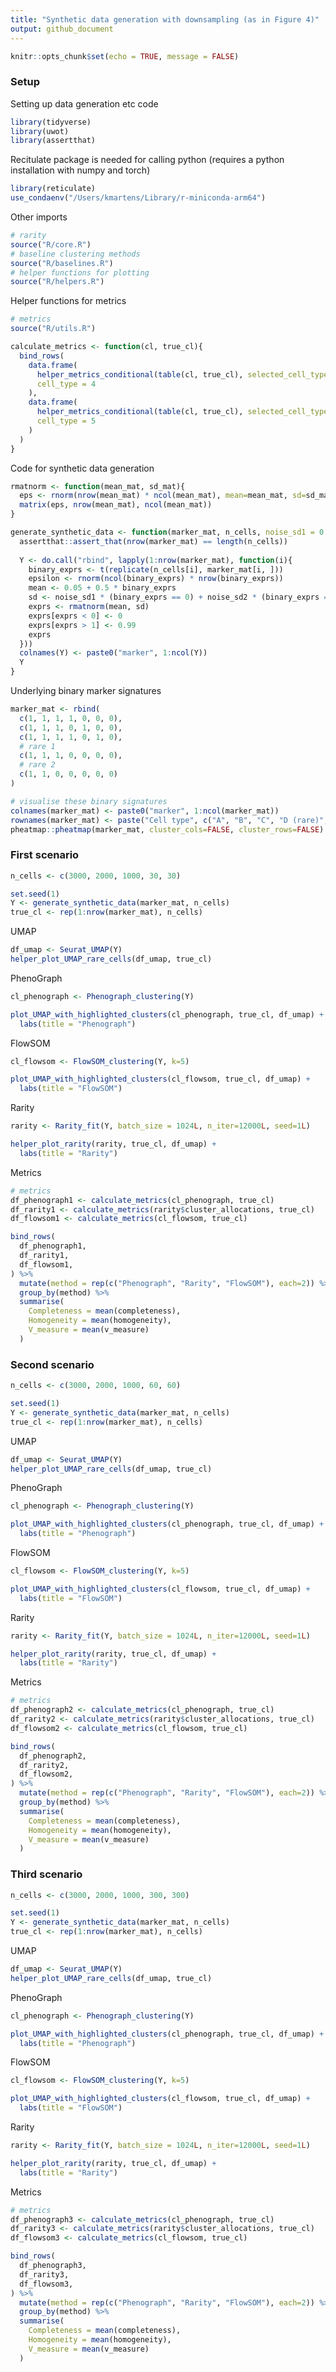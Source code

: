 ```yaml
---
title: "Synthetic data generation with downsampling (as in Figure 4)"
output: github_document
---
```


```r
knitr::opts_chunk$set(echo = TRUE, message = FALSE)
```

### Setup

Setting up data generation etc code

```r
library(tidyverse)
library(uwot)
library(assertthat)
```

Recitulate package is needed for calling python (requires a python installation with numpy and torch)

```r
library(reticulate)
use_condaenv("/Users/kmartens/Library/r-miniconda-arm64")

```

Other imports

```r
# rarity
source("R/core.R")
# baseline clustering methods
source("R/baselines.R")
# helper functions for plotting
source("R/helpers.R")
```


Helper functions for metrics

```r
# metrics
source("R/utils.R")

calculate_metrics <- function(cl, true_cl){
  bind_rows(
    data.frame(
      helper_metrics_conditional(table(cl, true_cl), selected_cell_type = 4), 
      cell_type = 4
    ),
    data.frame(
      helper_metrics_conditional(table(cl, true_cl), selected_cell_type = 5),
      cell_type = 5
    )
  )
}

```

Code for synthetic data generation

```r

rmatnorm <- function(mean_mat, sd_mat){
  eps <- rnorm(nrow(mean_mat) * ncol(mean_mat), mean=mean_mat, sd=sd_mat)
  matrix(eps, nrow(mean_mat), ncol(mean_mat))
}

generate_synthetic_data <- function(marker_mat, n_cells, noise_sd1 = 0.03, noise_sd2 = 0.18){
  assertthat::assert_that(nrow(marker_mat) == length(n_cells))
  
  Y <- do.call("rbind", lapply(1:nrow(marker_mat), function(i){
    binary_exprs <- t(replicate(n_cells[i], marker_mat[i, ]))
    epsilon <- rnorm(ncol(binary_exprs) * nrow(binary_exprs))
    mean <- 0.05 + 0.5 * binary_exprs
    sd <- noise_sd1 * (binary_exprs == 0) + noise_sd2 * (binary_exprs == 1)
    exprs <- rmatnorm(mean, sd)
    exprs[exprs < 0] <- 0
    exprs[exprs > 1] <- 0.99
    exprs
  }))
  colnames(Y) <- paste0("marker", 1:ncol(Y))
  Y
}

```

Underlying binary marker signatures

```r
marker_mat <- rbind(
  c(1, 1, 1, 1, 0, 0, 0),
  c(1, 1, 1, 0, 1, 0, 0),
  c(1, 1, 1, 1, 0, 1, 0),
  # rare 1
  c(1, 1, 1, 0, 0, 0, 0),
  # rare 2
  c(1, 1, 0, 0, 0, 0, 0)
)

# visualise these binary signatures
colnames(marker_mat) <- paste0("marker", 1:ncol(marker_mat))
rownames(marker_mat) <- paste("Cell type", c("A", "B", "C", "D (rare)", "E (rare)"))
pheatmap::pheatmap(marker_mat, cluster_cols=FALSE, cluster_rows=FALSE)

```


### First scenario

```r

n_cells <- c(3000, 2000, 1000, 30, 30)

set.seed(1)
Y <- generate_synthetic_data(marker_mat, n_cells)
true_cl <- rep(1:nrow(marker_mat), n_cells)
```

UMAP

```r
df_umap <- Seurat_UMAP(Y)
helper_plot_UMAP_rare_cells(df_umap, true_cl)
```


PhenoGraph

```r
cl_phenograph <- Phenograph_clustering(Y)

plot_UMAP_with_highlighted_clusters(cl_phenograph, true_cl, df_umap) +
  labs(title = "Phenograph")
```

FlowSOM

```r
cl_flowsom <- FlowSOM_clustering(Y, k=5)

plot_UMAP_with_highlighted_clusters(cl_flowsom, true_cl, df_umap) +
  labs(title = "FlowSOM")
```


Rarity

```r
rarity <- Rarity_fit(Y, batch_size = 1024L, n_iter=12000L, seed=1L)

helper_plot_rarity(rarity, true_cl, df_umap) +
  labs(title = "Rarity")
```

Metrics

```r
# metrics
df_phenograph1 <- calculate_metrics(cl_phenograph, true_cl)
df_rarity1 <- calculate_metrics(rarity$cluster_allocations, true_cl)
df_flowsom1 <- calculate_metrics(cl_flowsom, true_cl)

bind_rows(
  df_phenograph1, 
  df_rarity1, 
  df_flowsom1, 
) %>% 
  mutate(method = rep(c("Phenograph", "Rarity", "FlowSOM"), each=2)) %>%
  group_by(method) %>%
  summarise(
    Completeness = mean(completeness),
    Homogeneity = mean(homogeneity), 
    V_measure = mean(v_measure)
  )
```


### Second scenario

```r

n_cells <- c(3000, 2000, 1000, 60, 60)

set.seed(1)
Y <- generate_synthetic_data(marker_mat, n_cells)
true_cl <- rep(1:nrow(marker_mat), n_cells)
```

UMAP

```r
df_umap <- Seurat_UMAP(Y)
helper_plot_UMAP_rare_cells(df_umap, true_cl)
```


PhenoGraph

```r
cl_phenograph <- Phenograph_clustering(Y)

plot_UMAP_with_highlighted_clusters(cl_phenograph, true_cl, df_umap) +
  labs(title = "Phenograph")
```

FlowSOM

```r
cl_flowsom <- FlowSOM_clustering(Y, k=5)

plot_UMAP_with_highlighted_clusters(cl_flowsom, true_cl, df_umap) +
  labs(title = "FlowSOM")
```


Rarity

```r
rarity <- Rarity_fit(Y, batch_size = 1024L, n_iter=12000L, seed=1L)

helper_plot_rarity(rarity, true_cl, df_umap) +
  labs(title = "Rarity")
```

Metrics

```r
# metrics
df_phenograph2 <- calculate_metrics(cl_phenograph, true_cl)
df_rarity2 <- calculate_metrics(rarity$cluster_allocations, true_cl)
df_flowsom2 <- calculate_metrics(cl_flowsom, true_cl)

bind_rows(
  df_phenograph2, 
  df_rarity2, 
  df_flowsom2, 
) %>% 
  mutate(method = rep(c("Phenograph", "Rarity", "FlowSOM"), each=2)) %>%
  group_by(method) %>%
  summarise(
    Completeness = mean(completeness),
    Homogeneity = mean(homogeneity), 
    V_measure = mean(v_measure)
  )
```


### Third scenario

```r

n_cells <- c(3000, 2000, 1000, 300, 300)

set.seed(1)
Y <- generate_synthetic_data(marker_mat, n_cells)
true_cl <- rep(1:nrow(marker_mat), n_cells)
```

UMAP

```r
df_umap <- Seurat_UMAP(Y)
helper_plot_UMAP_rare_cells(df_umap, true_cl)
```


PhenoGraph

```r
cl_phenograph <- Phenograph_clustering(Y)

plot_UMAP_with_highlighted_clusters(cl_phenograph, true_cl, df_umap) +
  labs(title = "Phenograph")
```

FlowSOM

```r
cl_flowsom <- FlowSOM_clustering(Y, k=5)

plot_UMAP_with_highlighted_clusters(cl_flowsom, true_cl, df_umap) +
  labs(title = "FlowSOM")
```


Rarity

```r
rarity <- Rarity_fit(Y, batch_size = 1024L, n_iter=12000L, seed=1L)

helper_plot_rarity(rarity, true_cl, df_umap) +
  labs(title = "Rarity")
```

Metrics

```r
# metrics
df_phenograph3 <- calculate_metrics(cl_phenograph, true_cl)
df_rarity3 <- calculate_metrics(rarity$cluster_allocations, true_cl)
df_flowsom3 <- calculate_metrics(cl_flowsom, true_cl)

bind_rows(
  df_phenograph3, 
  df_rarity3, 
  df_flowsom3, 
) %>% 
  mutate(method = rep(c("Phenograph", "Rarity", "FlowSOM"), each=2)) %>%
  group_by(method) %>%
  summarise(
    Completeness = mean(completeness),
    Homogeneity = mean(homogeneity), 
    V_measure = mean(v_measure)
  )
```
